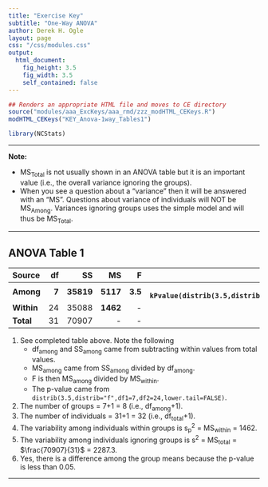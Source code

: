 ```yaml
---
title: "Exercise Key"
subtitle: "One-Way ANOVA"
author: Derek H. Ogle
layout: page
css: "/css/modules.css"
output:
  html_document:
    fig_height: 3.5
    fig_width: 3.5
    self_contained: false
---
```


```r
## Renders an appropriate HTML file and moves to CE directory
source("modules/aaa_ExcKeys/aaa_rmd/zzz_modHTML_CEKeys.R")
modHTML_CEKeys("KEY_Anova-1way_Tables1")
```
```r
library(NCStats)
```

----

<div class="alert alert-warning">
<strong>Note:</strong> 
<ul>
<li>MS<sub>Total</sub> is not usually shown in an ANOVA table but it is an important value (i.e., the overall variance ignoring the groups).</li>
<li>When you see a question about a "variance" then it will be answered with an "MS". Questions about variance of individuals will NOT be MS<sub>Among</sub>. Variances ignoring groups uses the simple model and will thus be MS<sub>Total</sub>.</li>
</ul>
</div>

----

## ANOVA Table 1

Source     | df | SS | MS | F  | p-value
:----------|---:|---:|---:|---:|--------:
**Among**  |  **7** | **35819** | **5117** | **3.5** | **`r kPvalue(distrib(3.5,distrib="f",df1=7,df2=24,lower.tail=FALSE),include.p=FALSE,latex=FALSE,digits=3)`** |
**Within** | 24 | 35088 | **1462** | - | -
**Total**  | 31 | 70907 | - | - | -

1. See completed table above. Note the following
    * df<sub>among</sub> and SS<sub>among</sub> came from subtracting within values from total values.
    * MS<sub>among</sub> came from SS<sub>among</sub> divided by df<sub>among</sub>.
    * F is then MS<sub>among</sub> divided by MS<sub>within</sub>.
    * The p-value came from `distrib(3.5,distrib="f",df1=7,df2=24,lower.tail=FALSE)`.
1. The number of groups = 7+1 = 8 (i.e., df<sub>among</sub>+1).
1. The number of individuals = 31+1 = 32 (i.e., df<sub>total</sub>+1).
1. The variability among individuals within groups is s<sub>p</sub><sup>2</sup> = MS<sub>within</sub> = 1462.
1. The variability among individuals ignoring groups is s<sup>2</sup> = MS<sub>total</sub> = $\frac{70907}{31}$ = 2287.3.
1. Yes, there is a difference among the group means because the p-value is less than 0.05.

----
